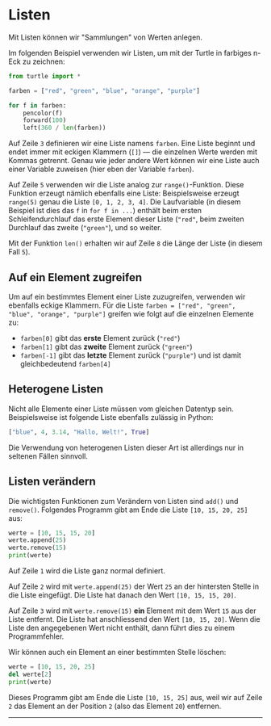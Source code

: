 # Listen
Mit Listen können wir "Sammlungen" von Werten anlegen.

Im folgenden Beispiel verwenden wir Listen, um mit der Turtle in farbiges n-Eck zu zeichnen:
```python showLineNumbers
from turtle import *

farben = ["red", "green", "blue", "orange", "purple"]

for f in farben:
    pencolor(f)
    forward(100)
    left(360 / len(farben))
```

Auf Zeile `3` definieren wir eine Liste namens `farben`. Eine Liste beginnt und endet immer mit eckigen Klammern (`[]`) — die einzelnen Werte werden mit Kommas getrennt. Genau wie jeder andere Wert können wir eine Liste auch einer Variable zuweisen (hier eben der Variable `farben`).

Auf Zeile `5` verwenden wir die Liste analog zur `range()`-Funktion. Diese Funktion erzeugt nämlich ebenfalls eine Liste: Beispielsweise erzeugt `range(5)` genau die Liste `[0, 1, 2, 3, 4]`. Die Laufvariable (in diesem Beispiel ist dies das `f` in `for f in ...`) enthält beim ersten Schleifendurchlauf das erste Element dieser Liste (`"red"`, beim zweiten Durchlauf das zweite (`"green"`), und so weiter.

Mit der Funktion `len()` erhalten wir auf Zeile `8` die Länge der Liste (in diesem Fall `5`).

## Auf ein Element zugreifen
Um auf ein bestimmtes Element einer Liste zuzugreifen, verwenden wir ebenfalls eckige Klammern. Für die Liste `farben = ["red", "green", "blue", "orange", "purple"]` greifen wie folgt auf die einzelnen Elemente zu:
- `farben[0]` gibt das **erste** Element zurück (`"red"`)
- `farben[1]` gibt das **zweite** Element zurück (`"green"`)
- `farben[-1]` gibt das **letzte** Element zurück (`"purple"`) und ist damit gleichbedeutend `farben[4]`

## Heterogene Listen
Nicht alle Elemente einer Liste müssen vom gleichen Datentyp sein. Beispielsweise ist folgende Liste ebenfalls zulässig in Python:

```python
["blue", 4, 3.14, "Hallo, Welt!", True]
```

Die Verwendung von heterogenen Listen dieser Art ist allerdings nur in seltenen Fällen sinnvoll.

## Listen verändern
Die wichtigsten Funktionen zum Verändern von Listen sind `add()` und `remove()`. Folgendes Programm gibt am Ende die Liste `[10, 15, 20, 25]` aus:
```python showLineNumbers
werte = [10, 15, 15, 20]
werte.append(25)
werte.remove(15)
print(werte)
```

Auf Zeile `1` wird die Liste ganz normal definiert.

Auf Zeile `2` wird mit `werte.append(25)` der Wert `25` an der hintersten Stelle in die Liste eingefügt. Die Liste hat danach den Wert `[10, 15, 15, 20]`.

Auf Zeile `3` wird mit `werte.remove(15)` **ein** Element mit dem Wert `15` aus der Liste entfernt. Die Liste hat anschliessend den Wert `[10, 15, 20]`. Wenn die Liste den angegebenen Wert nicht enthält, dann führt dies zu einem Programmfehler.

Wir können auch ein Element an einer bestimmten Stelle löschen:

```python showLineNumbers {1}
werte = [10, 15, 20, 25]
del werte[2]
print(werte)
```

Dieses Programm gibt am Ende die Liste `[10, 15, 25]` aus, weil wir auf Zeile `2` das Element an der Position `2` (also das Element `20`) entfernen.

---
